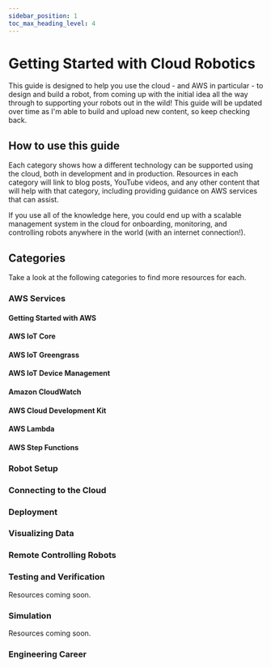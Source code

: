 ```yaml
---
sidebar_position: 1
toc_max_heading_level: 4
---
```



# Getting Started with Cloud Robotics

This guide is designed to help you use the cloud - and AWS in particular - to design and build a robot, from coming up with the initial idea all the way through to supporting your robots out in the wild! This guide will be updated over time as I'm able to build and upload new content, so keep checking back.

## How to use this guide

Each category shows how a different technology can be supported using the cloud, both in development and in production. Resources in each category will link to blog posts, YouTube videos, and any other content that will help with that category, including providing guidance on AWS services that can assist.

If you use all of the knowledge here, you could end up with a scalable management system in the cloud for onboarding, monitoring, and controlling robots anywhere in the world (with an internet connection!).

## Categories

Take a look at the following categories to find more resources for each.

### AWS Services

#### Getting Started with AWS

<GuideGroup>

<GuideItem
    title="AWS Account: Signup, Costs, and Budgets!"
    summary="Taking the first step into a new set of services is scary, but AWS has
              controls to make it easy. Take a look at some of the options ready to
              start your AWS journey."
    youtube="https://www.youtube.com/embed/LreFpJDXZs0?si=Tz6SzcwmhYJngvOZ"
/>

</GuideGroup>

#### AWS IoT Core

<GuideGroup>

<GuideItem
    title="What is AWS IoT Core?"
    summary="Learn about AWS IoT Core, which you can use to connect your robots
              to the cloud!"
    youtube="https://www.youtube.com/embed/hOjagXz8gso?si=T2XU_i8gKt91dWIS"
/>

<GuideItem
    title="What are AWS IoT Device Shadows?"
    summary="Continue with AWS IoT Core by looking at Device Shadows, a powerful
              feature to keep a JSON document synchronized between cloud and robot!"
    youtube="https://www.youtube.com/embed/qD6MKMkmCcQ?si=Q6zj3sGnH-9MnUBQ"
/>

</GuideGroup>

#### AWS IoT Greengrass

<GuideGroup>

<GuideItem
    title="AWS IoT Greengrass Concepts and Components!"
    summary="See how to set up and use AWS IoT Greengrass, the reliable method of
              deploying and managing software at the edge."
    local_blog="/blog/greengrass-concepts-components"
    github="https://github.com/mikelikesrobots/greengrass-hello-world"
    youtube="https://www.youtube.com/embed/2VXIILtiMiU?si=tPiSegvSrOmfdon4"
/>

<GuideItem
    title="Building Greengrass Components in Java and Python!"
    summary="Build your own Greengrass components in Java and in Python using this sample repository."
    github="https://github.com/mikelikesrobots/greengrass-multi-language"
    youtube="https://www.youtube.com/embed/IzBAp8T2CxE?si=02lcXNs7My736-6N"
/>

</GuideGroup>

<GuideItem
    title="Automatically Sending ROS2 Data to IoT Core with Greengrass"
    summary="Connect ROS2 robots to the cloud with no changes to robot firmware using a custom Greengrass component."
    local_blog="/blog/automatic-ros2-greengrass-conversion"
    aws_community="https://community.aws/content/2kwFkW1VNiA4593UkSmCHO2MqYw/automatic-ros2-greengrass-conversion"
    github="https://github.com/mikelikesrobots/gg-ros2-mqtt-converter"
    youtube="https://www.youtube.com/embed/kyW57FHPU6k?si=ymx0QDSke0fYjB8m"
/>

#### AWS IoT Device Management

<GuideGroup>

<GuideItem
    title="How to Build a Fleet Overview with AWS IoT Fleet Indexing"
    summary="See how to set up Fleet Indexing from IoT Device Management, which
             is a tool for collecting select information from across your IoT devices."
    local_blog="/blog/robot-fleet-overview"
    github="https://github.com/mikelikesrobots/aws-iot-robot-connectivity-samples-ros2"
    youtube="https://www.youtube.com/embed/IbCCwTWp0ec?si=7N-uGh6eO16yJE0_"
    aws_community="https://community.aws/content/2hqRIVZtsozWJiBCiJs74zPVUQN/how-to-build-a-fleet-overview-with-aws-iot-fleet-indexing"
/>

</GuideGroup>

#### Amazon CloudWatch

<GuideGroup>

<GuideItem
    title="Collect and Filter Robot Logs with Amazon CloudWatch!"
    summary="Send ROS2 log messages into Amazon CloudWatch using IoT Rules, and see what useful information can be pulled out from those logs. Also includes how to spot and fix a few common mistakes."
    youtube="https://www.youtube.com/embed/cCZwQfaE6Jc?si=8Nc7w03TaCjSeQYb"
    aws_community="https://community.aws/content/"
/>

</GuideGroup>

#### AWS Cloud Development Kit

<GuideGroup>

<GuideItem
    title="From AWS IoT Core to SiteWise with CDK Magic!"
    summary="See how to use Rules to ingest data from IoT Core into SiteWise. Set up
    performed manually, then automated with CDK."
    github="https://github.com/mikelikesrobots/sw-rule-cdk"
    youtube="https://www.youtube.com/embed/9ZRZhrJFz7A?si=lZqREJ98lRgiW6-R"
/>

</GuideGroup>

#### AWS Lambda

<GuideGroup>

<GuideItem
    title="Co-ordinating Robot Fleets with AWS Lambda"
    summary="See how to build simple Lambda functions for co-ordinating your robot fleet from the cloud."
    github="https://github.com/mikelikesrobots/lambda-iot-rule"
    youtube="https://www.youtube.com/embed/AVfk8ICQK9o?si=68mtXaVTU65VI6BE"
    local_blog="/blog/coordinating-with-lambda"
    aws_community="https://community.aws/content/2d6CafwSZJ92g5QAdpKU56uN2rI/co-ordinating"
/>

</GuideGroup>

#### AWS Step Functions

<GuideGroup>

<GuideItem
    title="Ordering Smoothies with AWS Step Functions and Robots"
    summary="Understand how to chain multiple Lambda functions together with AWS Step Functions, including sending MQTT messages to robots."
    github="https://github.com/mikelikesrobots/smoothie-state-machine"
    youtube="https://www.youtube.com/embed/zFPx83DiFG8?si=vyYbWDy1K2GmfNja"
    local_blog="/blog/step-function-make-smoothies"
    aws_community="https://community.aws/content/2ey0RD0SHtn74UgKrdfbEvjSRUa/ordering-smoothies-with-aws-step-functions-and-robots"
/>

</GuideGroup>

### Robot Setup

<GuideGroup>

<GuideItem
    title="Getting Started with ROS 2"
    summary="Entry level video of what ROS 2 is, and why you might want to learn it. It goes over three major concepts of ROS 2 before giving a few ideas of how to proceed learning more on your own."
    youtube="https://www.youtube.com/embed/8aoFndU7jos?si=G2xnuD40pkLY8PpZ"
    local_blog="/blog/getting-started-ros2"
/>

<GuideItem
    title="Initial Setup of Waveshare Jetbot AI Robot!"
    summary="Initial setup of a Waveshare Jetbot AI Robot kit, minus the kit assembly. Show the parts up close and the installation steps to get the robot moving."
    youtube="https://www.youtube.com/embed/GdUGegYUOpM?si=iT9rizx1ENx7S4rx"
/>

<GuideItem
    title="Using I2C to control PWM"
    summary="Part 1 of a new series to control a JetBot using ROS Control. This entry uses I2C from a Jetson Nano to control the PWM from an AdaFruit FeatherWing board controlling the motors."
    local_blog="/blog/jetbot-motors-pt1"
    aws_community="https://community.aws/content/2bxpsL5Ootip85Mhm22ft5KNIkE/ros-control-with-the-jetbot-part-1-using-i2c-to-control-pwm"
    github="https://github.com/mikelikesrobots/jetbot-ros-control/tree/jetbot-motors-pt1"
    youtube="https://www.youtube.com/embed/MdHeETllDN8?si=WKEe2Ti-hzN871fM"
/>

<GuideItem
    title="Boston Dynamics Spot Robot: Going for a Walk!"
    summary="I show some of the basics of getting a Boston Dynamics Spot robot up and running. I show how it's packaged, how to connect the tablet, and how to get it moving around. In the future, I'll show how to use the Spot SDK and run some of the examples."
    youtube="https://www.youtube.com/embed/lNwuCiZdzQE?si=xi9WZHcZkkRjIUI1"
/>

<GuideItem
    title="How to use the Boston Dynamics Spot SDK"
    summary="I show how to download and set up the Boston Dynamics Spot SDK, talk through one of the examples, and show a few of the examples in action. The examples are to stand the robot up, have a virtual e-stop button, and build up a map that the robot can be moved around by specifying waypoints."
    youtube="https://www.youtube.com/embed/Hsa1wPpJA_Q?si=WXyIVy1k1_gGd0V0"
    local_blog="/blog/spot-sdk-intro"
/>

</GuideGroup>

### Connecting to the Cloud

<GuideGroup>

<GuideItem
    title="How to send ROS2 Data to AWS IoT Core!"
    summary="See how to create X.509 certificates for connecting your robot to IoT Core,
          a great first step in writing your data to the cloud."
    youtube="https://www.youtube.com/embed/OnVewSeayjI?si=vnZTvVH2ClhtAnH5"
/>

<GuideItem
    title="From AWS IoT Core to SiteWise with CDK Magic!"
    summary="See how to use Rules to ingest data from IoT Core into SiteWise. Set up
    performed manually, then automated with CDK."
    github="https://github.com/mikelikesrobots/sw-rule-cdk"
    youtube="https://www.youtube.com/embed/9ZRZhrJFz7A?si=lZqREJ98lRgiW6-R"
/>

<GuideItem
    title="Building a ROS2 Node using Rust!"
    summary="Hear about the benefits of Rust, and why it's useful in many areas, including robotics. Then build a sample repository and use it to push data to AWS IoT Core."
    youtube="https://www.youtube.com/embed/U5wHiZpNdvg?si=NEjZGSBtOsK3KGEv"
    aws_community="https://community.aws/content/2ajlclWej60yjqDsp691XTNzuHx/building-a-ros2-node-in-rust"
    github="https://github.com/mikelikesrobots/aws-iot-node-rust"
    local_blog="/blog/ros2-rust-node"
/>

</GuideGroup>

### Deployment

<GuideItem
    title="Deploying Docker Compose with Greengrass!"
    summary="Find out how to build custom Docker images and deploy them into ECR, then reference them in Docker Compose files deployed as custom Greengrass components."
    youtube="https://www.youtube.com/embed/7lA-CDG22oo?si=F0fY2dIyqO40HpP3"
    aws_community="https://community.aws/content/2arcdg4saNZnRcllCV5PCAdnl5J/deploying-docker-compose-with-greengrass"
    github="https://github.com/mikelikesrobots/greengrass-docker-compose"
    local_blog="/blog/docker-compose-in-gg"
/>

### Visualizing Data

<GuideGroup>

<GuideItem
    title="Estimating Battery Health with SiteWise!"
    summary="Connect your robots to AWS IoT SiteWise to enable graphing of key metrics
          and other visualization!"
    github="https://github.com/mikelikesrobots/sitewise-battery-data"
    youtube="https://www.youtube.com/embed/68G4wrLXeq4?si=QiZrlCAfilq5mif5"
/>

<GuideItem
    title="Streaming JetBot Webcam data to Amazon KVS!"
    summary="Set up two different ways of streaming data into KVS from the JetBot - direct ingestion and streaming using WebRTC."
    github="https://github.com/mikelikesrobots/amazon-kinesis-video-streams-webrtc-sdk-c"
    youtube="https://www.youtube.com/embed/Sfc641i3i64?si=7KBzvAL2nJVmHMCs"
/>

</GuideGroup>

### Remote Controlling Robots

<GuideGroup>

<GuideItem
    title="Turning off a robot from the cloud!"
    summary="Configure your ROS2 node to only operate if the AWS IoT Device Shadow says
          it's enabled for a simple remote on/off button."
    youtube="https://www.youtube.com/embed/A5J1-FLQhi8?si=DgjyXofc5Zb3v-7F"
/>

<GuideItem
    title="JetBot Gamepad Control with ROS2!"
    summary="Move the JetBot around using a PlayStation controller over ROS2."
    github="https://github.com/mikelikesrobots/jetbot-joy-teleop"
    youtube="https://www.youtube.com/embed/0Hi3L1LkC-I?si=vqKgrCv-CgtH9Pmn"
/>

<GuideItem
    title="How to Build Gamepad Control in ROS2 for the Jetbot!"
    summary="Deep dive of the previous video, with more detail on setting
      up the workspaces from scratch, including Docker development in VSCode."
    github="https://github.com/mikelikesrobots/jetbot-joy-teleop"
    youtube="https://www.youtube.com/embed/pozA2Fc9kj4?si=4WMHMCgBbHbGF-oZ"
/>

<GuideItem
    title="Using a phone to move a JetBot using an AWS Amplify Webapp!"
    summary="Deploy a webapp that will listen for messages and forward them to a
      ROS2 robot. Includes arrow keys so a cell phone can be used as a remote control!"
    github="https://github.com/mikelikesrobots/amplify-control-webapp"
    youtube="https://www.youtube.com/embed/vzzmse-XgHg?si=P9qpTLMnES0-ZFeM"
/>

</GuideGroup>

### Testing and Verification

Resources coming soon.

### Simulation

Resources coming soon.

### Engineering Career

<GuideGroup>

<GuideItem
    title="Getting Started as a Robotics Software Engineer!"
    summary="Learn how to get started as a robotics engineer - what to buy, and what to practise. I talk about hardware, your first programming language, and some robot kits to get going."
    youtube="https://www.youtube.com/embed/tkYZmw8x-SM?si=9bA8wxOiRPhr-8uG"
    local_blog="/blog/getting-started-robot-sw-eng"
/>

<GuideItem
    title="The Best Way for Beginners to Learn from Tutorials!"
    summary="Learn how to get the most out of every tutorial by explaining every line, checking online resources, and digging through the code with a debugger and testing."
    youtube="https://www.youtube.com/embed/Isk6Uh_i-8s?si=dkFYHbCkgh6CE70c"
    local_blog="/blog/best-tutorial-learning"
    aws_community="https://community.aws/content/2cNWx0jcwgFdkhLyHJNdexkmtwb/best-tutorial-learning"
/>

<GuideItem
    title="5 Tips on How to Stand Out as a Software Engineer"
    summary="I tell you my 5 top tips on how to advance in your career and interact with your manager and team, and I end with some actions you can take today to start getting ahead."
    youtube="https://www.youtube.com/embed/wEQqo-Exmd0?si=xXkjKOR0XdJkP5bf"
    local_blog="/blog/stand-out-as-sw-eng"
/>

</GuideGroup>
